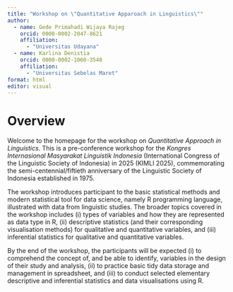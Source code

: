 ```yaml
---
title: "Workshop on \"Quantitative Apparoach in Linguistics\""
author:
  - name: Gede Primahadi Wijaya Rajeg
    orcid: 0000-0002-2047-8621
    affiliation:
      - "Universitas Udayana"
  - name: Karlina Denistia
    orcid: 0000-0002-1060-3548
    affiliation:
      - "Universitas Sebelas Maret"
format: html
editor: visual
---
```


# Overview

Welcome to the homepage for the workshop on *Quantitative Approach in Linguistics*. This is a pre-conference workshop for the *Kongres Internasional Masyarakat Linguistik Indonesia* (International Congress of the Linguistic Society of Indonesia) in 2025 (KIMLI 2025), commemorating the semi-centennial/fiftieth anniversary of the Linguistic Society of Indonesia established in 1975.

The workshop introduces participant to the basic statistical methods and modern statistical tool for data science, namely R programming language, illustrated with data from linguistic studies. The broader topics covered in the workshop includes (i) types of variables and how they are represented as data type in R, (ii) descriptive statistics (and their corresponding visualisation methods) for qualitative and quantitative variables, and (iii) inferential statistics for qualitative and quantitative variables.

By the end of the workshop, the participants will be expected (i) to comprehend the concept of, and be able to identify, variables in the design of their study and analysis, (ii) to practice basic tidy data storage and management in spreadsheet, and (iii) to conduct selected elementary descriptive and inferential statistics and data visualisations using R.
